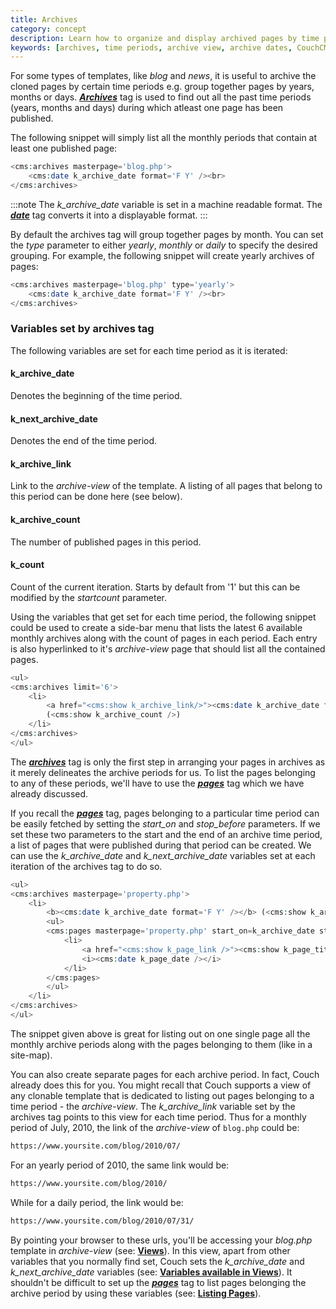 ```yaml
---
title: Archives
category: concept
description: Learn how to organize and display archived pages by time periods in CouchCMS using the archives tag
keywords: [archives, time periods, archive view, archive dates, CouchCMS archives]
---
```


For some types of templates, like _blog_ and _news_, it is useful to archive the cloned pages by certain time periods e.g. group together pages by years, months or days.
[__*Archives*__](../../tags-reference/archives/) tag is used to find out all the past time periods (years, months and days) during which atleast one page has been published.

The following snippet will simply list all the monthly periods that contain at least one published page:

```php title="archive-example.php"
<cms:archives masterpage='blog.php'>
    <cms:date k_archive_date format='F Y' /><br>
</cms:archives>
```

:::note
The *k_archive_date* variable is set in a machine readable format.
The [__*date*__](../../tags-reference/date/) tag converts it into a displayable format.
:::

By default the archives tag will group together pages by month. You can set the _type_ parameter to either _yearly_, _monthly_ or _daily_ to specify the desired grouping. For example, the following snippet will create yearly archives of pages:

```php title="yearly-archive.php"
<cms:archives masterpage='blog.php' type='yearly'>
    <cms:date k_archive_date format='F Y' /><br>
</cms:archives>
```

### Variables set by archives tag

The following variables are set for each time period as it is iterated:

#### k_archive_date

Denotes the beginning of the time period.

#### k_next_archive_date

Denotes the end of the time period.

#### k_archive_link

Link to the _archive-view_ of the template.
A listing of all pages that belong to this period can be done here (see below).

#### k_archive_count

The number of published pages in this period.

#### k_count

Count of the current iteration.
Starts by default from '1' but this can be modified by the _startcount_ parameter.

Using the variables that get set for each time period, the following snippet could be used to create a side-bar menu that lists the latest 6 available monthly archives along with the count of pages in each period. Each entry is also hyperlinked to it's _archive-view_ page that should list all the contained pages.

```php title="archive-menu.php"
<ul>
<cms:archives limit='6'>
    <li>
        <a href="<cms:show k_archive_link/>"><cms:date k_archive_date format='F Y' /></a>
        (<cms:show k_archive_count />)
    </li>
</cms:archives>
</ul>
```

The [__*archives*__](../../tags-reference/archives.html) tag is only the first step in arranging your pages in archives as it merely delineates the archive periods for us.
To list the pages belonging to any of these periods, we'll have to use the [__*pages*__](../../tags-reference/pages.html) tag which we have already discussed.

If you recall the [__*pages*__](../../tags-reference/pages.html) tag, pages belonging to a particular time period can be easily fetched by setting the *start\_on* and *stop\_before* parameters.
If we set these two parameters to the start and the end of an archive time period, a list of pages that were published during that period can be created.
We can use the *k_archive_date* and *k_next_archive_date* variables set at each iteration of the archives tag to do so.

```php title="archive-list.php"
<ul>
<cms:archives masterpage='property.php'>
    <li>
        <b><cms:date k_archive_date format='F Y' /></b> (<cms:show k_archive_count />)
        <ul>
        <cms:pages masterpage='property.php' start_on=k_archive_date stop_before=k_next_archive_date>
            <li>
                <a href="<cms:show k_page_link />"><cms:show k_page_title /></a>
                <i><cms:date k_page_date /></i>
            </li>
        </cms:pages>
        </ul>
    </li>
</cms:archives>
</ul>
```

The snippet given above is great for listing out on one single page all the monthly archive periods along with the pages belonging to them (like in a site-map).

You can also create separate pages for each archive period.
In fact, Couch already does this for you.
You might recall that Couch supports a view of any clonable template that is dedicated to listing out pages belonging to a time period - the _archive-view_.
The *k_archive_link* variable set by the archives tag points to this view for each time period.
Thus for a monthly period of July, 2010, the link of the _archive-view_ of `blog.php` could be:

```txt
https://www.yoursite.com/blog/2010/07/
```

For an yearly period of 2010, the same link would be:

```txt
https://www.yoursite.com/blog/2010/
```

While for a daily period, the link would be:

```txt
https://www.yoursite.com/blog/2010/07/31/
```

By pointing your browser to these urls, you'll be accessing your _blog.php_ template in _archive-view_ (see: [**Views**](../views/)).
In this view, apart from other variables that you normally find set, Couch sets the *k_archive_date* and *k_next_archive_date* variables (see: [**Variables available in Views**](../variables-in-views/)).
It shouldn't be difficult to set up the [__*pages*__](../../tags-reference/pages/) tag to list pages belonging the archive period by using these variables (see: [**Listing Pages**](../listing-pages/)).
